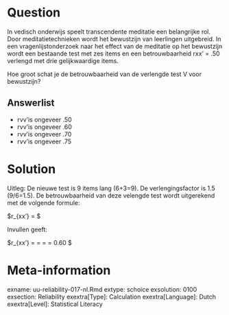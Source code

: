 
Question
========
  
In vedisch onderwijs speelt transcendente meditatie een belangrijke rol. Door meditatietechnieken wordt het bewustzijn van leerlingen uitgebreid. In een vragenlijstonderzoek naar het effect van de meditatie op het bewustzijn wordt een bestaande test met zes items en een betrouwbaarheid rxx' = .50 verlengd met drie gelijkwaardige items.

Hoe groot schat je de betrouwbaarheid van de verlengde test V voor bewustzijn?



  
Answerlist
----------
* rvv'is ongeveer .50
* rvv'is ongeveer .60
* rvv'is ongeveer .70
* rvv'is ongeveer .75

Solution
========

Uitleg: De nieuwe test is 9 items lang (6+3=9). De verlengingsfactor is 1.5 (9/6=1.5). De betrouwbaarheid van deze velengde test wordt uitgerekend met de volgende formule: 

$r_{xx'} = \frac {v * r_{oo'}}{1+ (v-1) r_{oo'}} $

Invullen geeft:

$r_{xx'} = \frac {1.5 * 50}{1+ (1.5-1) 0.50} =  \frac {0.75}{1+ 0.25} = \frac {0.75}{1.25} = 0.60  $
  

Meta-information
================
exname: uu-reliability-017-nl.Rmd
extype: schoice
exsolution: 0100
exsection: Reliability
exextra[Type]: Calculation
exextra[Language]: Dutch
exextra[Level]: Statistical Literacy

